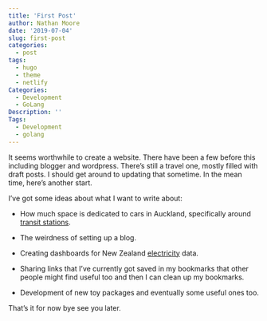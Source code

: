 ```yaml
---
title: 'First Post'
author: Nathan Moore
date: '2019-07-04'
slug: first-post
categories:
  - post
tags:
  - hugo
  - theme
  - netlify
Categories:
  - Development
  - GoLang
Description: ''
Tags:
  - Development
  - golang
---
```


It seems worthwhile to create a website. There have been a few before this including blogger and wordpress. There's still a travel one, mostly filled with draft posts. I should get around to updating that sometime. In the mean time, here's another start. 

I've got some ideas about what I want to write about: 

* How much space is dedicated to cars in Auckland, specifically around [transit stations](https://app.traveltimeplatform.com/search/0_lng=174.84922&0_tt=15&0_mode=walking&0_title=Panmure%2C%20New%20Zealand&0_lat=-36.89815). 

* The weirdness of setting up a blog. 

* Creating dashboards for New Zealand [electricity](https://www.emi.ea.govt.nz/) data. 

* Sharing links that I've currently got saved in my bookmarks that other people might find useful too and then I can clean up my bookmarks. 

* Development of new toy packages and eventually some useful ones too. 

That's it for now bye see you later. 

